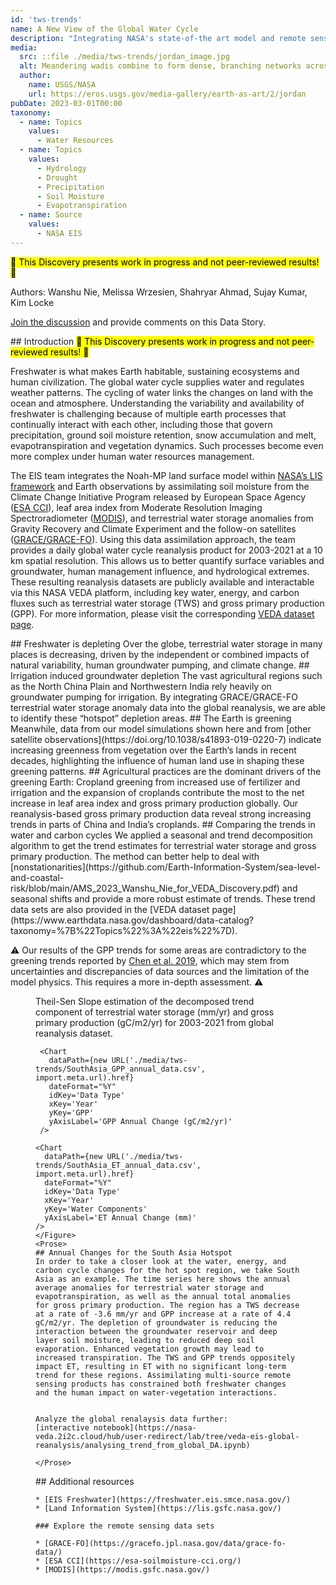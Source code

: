 ```yaml
---
id: 'tws-trends'
name: A New View of the Global Water Cycle
description: "Integrating NASA's state-of-the art model and remote sensing observations to reveal human impacts on water cycle"
media:
  src: ::file ./media/tws-trends/jordan_image.jpg
  alt: Meandering wadis combine to form dense, branching networks across the stark, arid landscape of southeastern Jordan. The Arabic word "wadi" means a gulley or streambed that typically remains dry except after drenching, seasonal rains.
  author:
    name: USGS/NASA
    url: https://eros.usgs.gov/media-gallery/earth-as-art/2/jordan
pubDate: 2023-03-01T00:00
taxonomy:
  - name: Topics
    values:
      - Water Resources
  - name: Topics
    values:
      - Hydrology 
      - Drought
      - Precipitation 
      - Soil Moisture 
      - Evapotranspiration
  - name: Source
    values: 
      - NASA EIS
---
```


<Block>
  <Prose>
  <mark>🚧 This Discovery presents work in progress and not peer-reviewed results! 🚧</mark>

  Authors: Wanshu Nie, Melissa Wrzesien, Shahryar Ahmad, Sujay Kumar, Kim Locke

  [Join the discussion](https://github.com/orgs/Earth-Information-System/discussions) and provide comments on this Data Story.

  </Prose>
</Block>

<Block>
  <Prose>
  ## Introduction
  <mark>🚧 This Discovery presents work in progress and not peer-reviewed results! 🚧</mark>
  
  Freshwater is what makes Earth habitable, sustaining ecosystems and human civilization. The global water cycle supplies water and regulates weather patterns. The cycling of water links the changes on land with the ocean and atmosphere. Understanding the variability and availability of freshwater is challenging because of multiple earth processes that continually interact with each other, including those that govern precipitation, ground soil moisture retention, snow accumulation and melt, evapotranspiration and vegetation dynamics. Such processes become even more complex under human water resources management.

  The EIS team integrates the Noah-MP land surface model within [NASA’s LIS framework](https://lis.gsfc.nasa.gov/) and Earth observations by assimilating soil moisture from the Climate Change Initiative Program released by European Space Agency  ([ESA CCI](https://esa-soilmoisture-cci.org/)), leaf area index from Moderate Resolution Imaging Spectroradiometer ([MODIS](https://lpdaac.usgs.gov/products/mcd15a2hv006/)), and terrestrial water storage anomalies from Gravity Recovery and Climate Experiment and the follow-on satellites ([GRACE/GRACE-FO](https://earth.gsfc.nasa.gov/geo/data/grace-mascons)). Using this data assimilation approach, the team provides a daily global water cycle reanalysis product for 2003-2021 at a 10 km spatial resolution. This allows us to better quantify surface variables and groundwater, human management influence, and hydrological extremes. These resulting reanalysis datasets are publicly available and interactable via this NASA VEDA platform, including key water, energy, and carbon fluxes such as terrestrial water storage (TWS) and gross primary production (GPP). For more information, please visit the corresponding [VEDA dataset page](https://www.earthdata.nasa.gov/dashboard/data-catalog?taxonomy=%7B%22Topics%22%3A%22eis%22%7D).

  </Prose>
</Block>

<ScrollytellingBlock>
  <Chapter
    center={[77.63,24.27]}
    zoom={2}
    datasetId='lis-global-da-trends'
    layerId='lis-global-da-tws-trend'
    datetime='2003-01-01'
  >
    ## Freshwater is depleting
    Over the globe, terrestrial water storage in many places is decreasing, driven by the independent or combined impacts of natural variability, human groundwater pumping, and climate change.
  </Chapter>
  <Chapter
    center={[105.5001,30.7899]}
    zoom={3.8}
    datasetId='lis-global-da-trends'
    layerId='lis-global-da-tws-trend'
    datetime='2003-01-01'
  >
    ## Irrigation induced groundwater depletion
    The vast agricultural regions such as the North China Plain and Northwestern India rely heavily on groundwater pumping for irrigation. By integrating GRACE/GRACE-FO terrestrial water storage anomaly data into the global reanalysis, we are able to identify these “hotspot” depletion areas.
  </Chapter>
  <Chapter
    center={[77.63,24.27]}
    zoom={2}
    datasetId='lis-global-da-trends'
    layerId='lis-global-da-gpp-trend'
    datetime='2003-01-01'
  >
    ## The Earth is greening
    Meanwhile, data from our model simulations shown here and from [other satellite observations](https://doi.org/10.1038/s41893-019-0220-7) indicate increasing greenness from vegetation over the Earth’s lands in recent decades, highlighting the influence of human land use in shaping  these greening patterns.
  </Chapter>
  <Chapter
    center={[105.5001,30.7899]}
    zoom={3.8}
    datasetId='lis-global-da-trends'
    layerId='lis-global-da-gpp-trend'
    datetime='2003-01-01'
  >
    ## Agricultural practices are the dominant drivers of the greening Earth:
    Cropland greening from increased use of fertilizer and irrigation and the expansion of croplands contribute the most to the net increase in leaf area index and gross primary production globally. Our reanalysis-based gross primary production data reveal strong increasing trends in parts of China and India’s croplands.
  </Chapter>
</ScrollytellingBlock>

<Block>
  <Prose>
  ## Comparing the trends in water and carbon cycles
  We applied a seasonal and trend decomposition algorithm to get the trend estimates for terrestrial water storage and gross primary production. The method can better help to deal with [nonstationarities](https://github.com/Earth-Information-System/sea-level-and-coastal-risk/blob/main/AMS_2023_Wanshu_Nie_for_VEDA_Discovery.pdf) and seasonal shifts and provide a more robust estimate of trends. These trend data sets are also provided in the [VEDA dataset page](https://www.earthdata.nasa.gov/dashboard/data-catalog?taxonomy=%7B%22Topics%22%3A%22eis%22%7D).

⚠️  Our results of the GPP trends for some areas are contradictory to the greening trends reported by [Chen et al. 2019](https://doi.org/10.1038/s41893-019-0220-7), which may stem from uncertainties and discrepancies of data sources and the limitation of the model physics. This requires a more in-depth assessment. ⚠️

  </Prose>
</Block>

<Block type='wide'>
  <Figure>
     <Map
     datasetId='lis-global-da-trends'
     layerId='lis-global-da-tws-trend'
     dateTime='2003-01-01'
     compareDateTime='2003-01-01'
     zoom={2}
     center={[0,0]}
     />
    <Caption
     attrAuthor='NASA'
     attrUrl='https://nasa.gov/'
   >
    Theil-Sen Slope estimation of the decomposed trend  component of terrestrial water storage (mm/yr) and gross primary production (gC/m2/yr) for 2003-2021 from global reanalysis dataset.
    </Caption>
  </Figure>
</Block>

<Block>
    <Figure>
    <Chart
      dataPath={new URL('./media/tws-trends/SouthAsia_TWS_annual_data.csv', import.meta.url).href}
      dateFormat="%Y"
      idKey='Data Type'
      xKey='Year'
      yKey='Water Components'
      yAxisLabel='TWS Annual Change (mm)'
    />

     <Chart
       dataPath={new URL('./media/tws-trends/SouthAsia_GPP_annual_data.csv', import.meta.url).href}
       dateFormat="%Y"
       idKey='Data Type'
       xKey='Year'
       yKey='GPP'
       yAxisLabel='GPP Annual Change (gC/m2/yr)'
     />

    <Chart
      dataPath={new URL('./media/tws-trends/SouthAsia_ET_annual_data.csv', import.meta.url).href}
      dateFormat="%Y"
      idKey='Data Type'
      xKey='Year'
      yKey='Water Components'
      yAxisLabel='ET Annual Change (mm)'
    />
    </Figure>
    <Prose>
    ## Annual Changes for the South Asia Hotspot
    In order to take a closer look at the water, energy, and carbon cycle changes for the hot spot region, we take South Asia as an example. The time series here shows the annual average anomalies for terrestrial water storage and evapotranspiration, as well as the annual total anomalies for gross primary production. The region has a TWS decrease at a rate of -3.6 mm/yr and GPP increase at a rate of 4.4 gC/m2/yr. The depletion of groundwater is reducing the interaction between the groundwater reservoir and deep layer soil moisture, leading to reduced deep soil evaporation. Enhanced vegetation growth may lead to increased transpiration. The TWS and GPP trends oppositely impact ET, resulting in ET with no significant long-term trend for these regions. Assimilating multi-source remote sensing products has constrained both freshwater changes and the human impact on water-vegetation interactions.


    Analyze the global renalaysis data further:
    [interactive notebook](https://nasa-veda.2i2c.cloud/hub/user-redirect/lab/tree/veda-eis-global-reanalysis/analysing_trend_from_global_DA.ipynb)

    </Prose>
 </Block>

<Block>
  <Prose>
    ## Additional resources

    * [EIS Freshwater](https://freshwater.eis.smce.nasa.gov/)
    * [Land Information System](https://lis.gsfc.nasa.gov/)

    ### Explore the remote sensing data sets

    * [GRACE-FO](https://gracefo.jpl.nasa.gov/data/grace-fo-data/)
    * [ESA CCI](https://esa-soilmoisture-cci.org/)
    * [MODIS](https://modis.gsfc.nasa.gov/)
  </Prose>
</Block>
